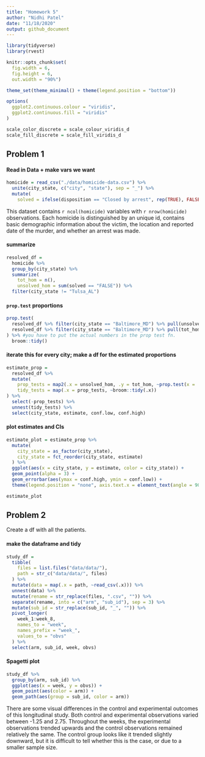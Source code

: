 ```yaml
---
title: "Homework 5"
author: "Nidhi Patel"
date: "11/18/2020"
output: github_document
---
```

```r
library(tidyverse)
library(rvest)

knitr::opts_chunk$set(
  fig.width = 6,
  fig.height = 6,
  out.width = "90%")

theme_set(theme_minimal() + theme(legend.position = "bottom"))

options(
  ggplot2.continuous.colour = "viridis",
  ggplot2.continuous.fill = "viridis"
)

scale_color_discrete = scale_colour_viridis_d
scale_fill_discrete = scale_fill_viridis_d
```

## Problem 1

#### Read in Data + make vars we want

```r
homicide = read_csv("./data/homicide-data.csv") %>% 
  unite(city_state, c("city", "state"), sep = "_") %>% 
  mutate(
    solved = ifelse(disposition == "Closed by arrest", rep(TRUE), FALSE))
```

This dataset contains `r ncol(homicide)` variables with `r nrow(homicide)` observations.  Each homicide is distinguished by an unique id, contains basic demographic information about the victim, the location and reported date of the murder, and whether an arrest was made. 

#### summarize

```r
resolved_df = 
  homicide %>%
  group_by(city_state) %>% 
  summarize(
    tot_hom = n(),
    unsolved_hom = sum(solved == "FALSE")) %>% 
  filter(city_state != "Tulsa_AL")
```

#### `prop.test` proportions

```r
prop.test(
  resolved_df %>% filter(city_state == "Baltimore_MD") %>% pull(unsolved_hom),
  resolved_df %>% filter(city_state == "Baltimore_MD") %>% pull(tot_hom)
) %>% #you have to put the actual numbers in the prop test fn. 
  broom::tidy()
```

#### iterate this for every city; make a df for the estimated proportions

```r
estimate_prop = 
  resolved_df %>% 
  mutate(
    prop_tests = map2(.x = unsolved_hom, .y = tot_hom, ~prop.test(x = .x, n = .y)),
    tidy_tests = map(.x = prop_tests, ~broom::tidy(.x))
) %>% 
  select(-prop_tests) %>% 
  unnest(tidy_tests) %>% 
  select(city_state, estimate, conf.low, conf.high)
```

#### plot estimates and CIs

```r
estimate_plot = estimate_prop %>% 
  mutate(
    city_state = as_factor(city_state),
    city_state = fct_reorder(city_state, estimate)
  ) %>% 
  ggplot(aes(x = city_state, y = estimate, color = city_state)) +
  geom_point(alpha = 3) +
  geom_errorbar(aes(ymax = conf.high, ymin = conf.low)) +
  theme(legend.position = "none", axis.text.x = element_text(angle = 90))

estimate_plot
```

## Problem 2

Create a df with all the patients. 

#### make the dataframe and tidy

```r
study_df =
  tibble(
    files = list.files("data/data/"),
    path = str_c("data/data/", files)
  ) %>% 
  mutate(data = map(.x = path, ~read_csv(.x))) %>% 
  unnest(data) %>% 
  mutate(rename = str_replace(files, ".csv", "")) %>% 
  separate(rename, into = c("arm", "sub_id"), sep = 3) %>% 
  mutate(sub_id = str_replace(sub_id, "_", "")) %>% 
  pivot_longer(
    week_1:week_8,
    names_to = "week",
    names_prefix = "week_",
    values_to = "obvs"
  ) %>% 
  select(arm, sub_id, week, obvs)
```

#### Spagetti plot

```r
study_df %>% 
  group_by(arm, sub_id) %>% 
  ggplot(aes(x = week, y = obvs)) +
  geom_point(aes(color = arm)) +
  geom_path(aes(group = sub_id, color = arm))
```
There are some visual differences in the control and experimental outcomes of this longitudinal study. Both control and experimental observations varied between -1.25 and 2.75.  Throughout the weeks, the experimental observations trended upwards and the control observations remained relatively the same.  The control group looks like it trended slightly downward, but it is difficult to tell whether this is the case, or due to a smaller sample size.
